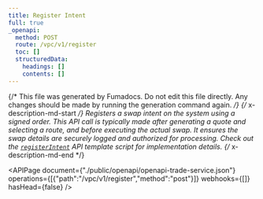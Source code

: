 ```yaml
---
title: Register Intent
full: true
_openapi:
  method: POST
  route: /vpc/v1/register
  toc: []
  structuredData:
    headings: []
    contents: []
---
```


{/* This file was generated by Fumadocs. Do not edit this file directly. Any changes should be made by running the generation command again. */}
{/* x-description-md-start */}
Registers a swap intent on the system using a signed order. This API call is typically made after generating a quote and selecting a route, and before executing the actual swap. It ensures the swap details are securely logged and authorized for processing. Check out the [`registerIntent`](https://github.com/okto-hq/okto-sdkv2-trade-service-template-app/tree/main/src/api) API template script for implementation details.
{/* x-description-md-end */}

<APIPage document={"./public/openapi/openapi-trade-service.json"} operations={[{"path":"/vpc/v1/register","method":"post"}]} webhooks={[]} hasHead={false} />